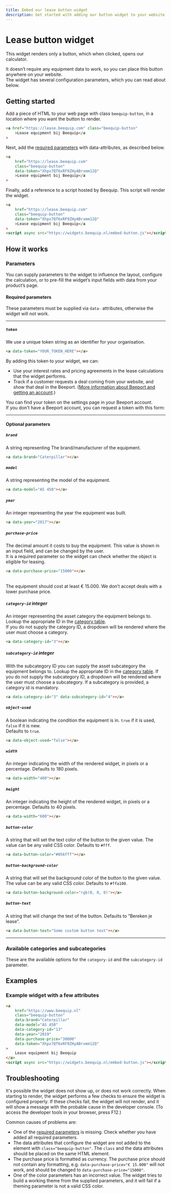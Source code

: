 ```yaml
---
title: Embed our lease button widget
description: Get started with adding our button widget to your website
---
```



# Lease button widget

This widget renders only a button, which when clicked, opens our calculator.

It doesn’t require any equipment data to work, so you can place this button anywhere on your website.  
The widget has several configuration parameters, which you can read about below.

## Getting started

Add a piece of HTML to your web page with class `beequip-button`, in a location where you want the button to render.

```html
<a href="https://lease.beequip.com" class="beequip-button"
    >Lease equipment bij Beequip</a
>
```

Next, add the [required parameters](#required-parameters) with data-attributes, as described below.

```html
<a
    href="https://lease.beequip.com"
    class="beequip-button"
    data-token="Xhpx7QT6xRF9ZHyABrxmm12Q"
    >Lease equipment bij Beequip</a
>
```

Finally, add a reference to a script hosted by Beequip. This script will render the widget.

```html
<a
    href="https://lease.beequip.com"
    class="beequip-button"
    data-token="Xhpx7QT6xRF9ZHyABrxmm12Q"
    >Lease equipment bij Beequip</a
>
<script async src="https://widgets.beequip.nl/embed-button.js"></script>
```

## How it works

### Parameters

You can supply parameters to the widget to influence the layout, configure the calculation,
or to pre-fill the widget’s input fields with data from your product’s page.

#### Required parameters

These parameters must be supplied via `data-` attributes, otherwise the widget will not work.

---

##### `token`

We use a unique token string as an identifier for your organisation.

```html
<a data-token="YOUR_TOKEN_HERE"></a>
```

By adding this token to your widget, we can:

-   Use your interest rates and pricing agreements in the lease calculations that the widget performs.
-   Track if a customer requests a deal coming from your website, and show that deal
    in the Beeport. ([More information about Beeport and getting an account](https://beequip.com/nl/beeport-account-aanmaken-dealers-handelaren/).)

You can find your token on the settings page in your Beeport account.  
If you don't have a Beeport account, you can request a token with this form:

<RequestToken />

---

#### Optional parameters

##### `brand`

A string representing The brand/manufacturer of the equipment.

```html
<a data-brand="Caterpillar"></a>
```

##### `model`

A string representing the model of the equipment.

```html
<a data-model="AS 450"></a>
```

##### `year`

An integer representing the year the equipment was built.

```html
<a data-year="2017"></a>
```

##### `purchase-price`

The decimal amount it costs to buy the equipment. This value is shown in an input field, and
can be changed by the user.  
It is a required parameter so the widget can check whether the object is eligible for leasing.

```html
<a data-purchase-price="15000"></a>
```

<br />
<Notification type="warning">
    The equipment should cost at least € 15.000. We don’t accept deals with a
    lower purchase price.
</Notification>

##### `category-id` integer

An integer representing the asset category the equipment belongs to. Lookup the appropriate ID in
the [category table](#available-categories).  
If you do not supply the category ID, a dropdown will be rendered where the user must choose a category.

```html
<a data-category-id="3"></a>
```

##### `subcategory-id` integer

With the subcategory ID you can supply the asset subcategory the equipment belongs to. Lookup the appropriate ID in
the [category table](#available-categories).
If you do not supply the subcategory ID, a dropdown will be rendered where the user must choose a subcategory.
If a subcategory is provided, a category id is mandatory.

```html
<a data-category-id="3" data-subcategory-id="4"></a>
```

##### `object-used`

A boolean indicating the condition the equipment is in. `true` if it is used, `false` if it is new.  
Defaults to `true`.

```html
<a data-object-used="false"></a>
```

##### `width`

An integer indicating the width of the rendered widget, in pixels or a percentage. Defaults to 180 pixels.

```html
<a data-width="400"></a>
```

##### `height`

An integer indicating the height of the rendered widget, in pixels or a percentage. Defaults to 40 pixels.

```html
<a data-width="600"></a>
```

##### `button-color`

A string that will set the text color of the button to the given value. The value
can be any valid CSS color. Defaults to `#fff`.

```html
<a data-button-color="#056fff"></a>
```

##### `button-background-color`

A string that will set the background color of the button to the given value. The value
can be any valid CSS color. Defaults to `#ffa100`.

```html
<a data-button-background-color="rgb(0, 0, 0)"></a>
```

##### `button-text`

A string that will change the text of the button. Defaults to “Bereken je lease”.

```html
<a data-button-text="Some custom button text"></a>
```

---

### Available categories and subcategories

These are the available options for the `category-id` and the `subcategory-id` parameter.

<CategoryTable />

## Examples

### Example widget with a few attributes

```html
<a
    href="https://www.beequip.nl"
    class="beequip-button"
    data-brand="Caterpillar"
    data-model="AS 450"
    data-category-id="13"
    data-year="2019"
    data-purchase-price="30000"
    data-token="Xhpx7QT6xRF9ZHyABrxmm12Q"
>
    Lease equipment bij Beequip
</a>
<script async src="https://widgets.beequip.nl/embed-button.js"></script>
```

## Troubleshooting

It's possible the widget does not show up, or does not work correctly. When starting to render, the widget performs a few checks to ensure the widget is configured properly. If these checks fail, the widget will not render, and it will show a message with the probable cause in the developer console. (To access the developer tools in your browser, press F12.)

Common causes of problems are:

-   One of the [required parameters](#required-parameters) is missing. Check whether you have added all required parameters.
-   The data attributes that configure the widget are not added to the element with `class="beequip-button"`. The `class` and
    the data attributes should be placed on the same HTML element.
-   The purchase price is formatted as currency. The purchase price should not contain any formatting, e.g. `data-purchase-price="€ 15.000"` will not work, and should be changed to `data-purchase-price="15000"`.
-   One of the color parameters has an incorrect value. The widget tries to build a working theme from the supplied parameters, and it will fail if a theming parameter is not a valid CSS color.
